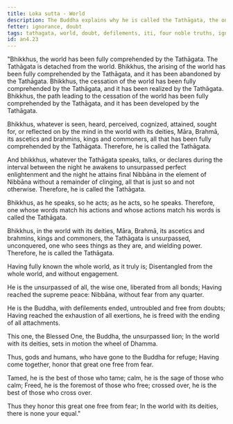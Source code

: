 ```yaml
---
title: Loka sutta - World
description: The Buddha explains why he is called the Tathāgata, the one who has fully comprehended the world, its arising, cessation, and the path leading to its cessation.
fetter: ignorance, doubt
tags: tathagata, world, doubt, defilements, iti, four noble truths, ignorance, doubt
id: an4.23
---
```


"Bhikkhus, the world has been fully comprehended by the Tathāgata. The Tathāgata is detached from the world. Bhikkhus, the arising of the world has been fully comprehended by the Tathāgata, and it has been abandoned by the Tathāgata. Bhikkhus, the cessation of the world has been fully comprehended by the Tathāgata, and it has been realized by the Tathāgata. Bhikkhus, the path leading to the cessation of the world has been fully comprehended by the Tathāgata, and it has been developed by the Tathāgata.

Bhikkhus, whatever is seen, heard, perceived, cognized, attained, sought for, or reflected on by the mind in the world with its deities, Māra, Brahmā, its ascetics and brahmins, kings and commoners, all that has been fully comprehended by the Tathāgata. Therefore, he is called the Tathāgata.

And bhikkhus, whatever the Tathāgata speaks, talks, or declares during the interval between the night he awakens to unsurpassed perfect enlightenment and the night he attains final Nibbāna in the element of Nibbāna without a remainder of clinging, all that is just so and not otherwise. Therefore, he is called the Tathāgata.

Bhikkhus, as he speaks, so he acts; as he acts, so he speaks. Therefore, one whose words match his actions and whose actions match his words is called the Tathāgata.

Bhikkhus, in the world with its deities, Māra, Brahmā, its ascetics and brahmins, kings and commoners, the Tathāgata is unsurpassed, unconquered, one who sees things as they are, and wielding power. Therefore, he is called the Tathāgata.

Having fully known the whole world,
as it truly is;
Disentangled from the whole world,
and without engagement.

He is the unsurpassed of all, the wise one,
liberated from all bonds;
Having reached the supreme peace:
Nibbāna, without fear from any quarter.

He is the Buddha, with defilements ended,
untroubled and free from doubts;
Having reached the exhaustion of all exertions,
he is freed with the ending of all attachments.

This one, the Blessed One, the Buddha,
the unsurpassed lion;
In the world with its deities,
sets in motion the wheel of Dhamma.

Thus, gods and humans,
who have gone to the Buddha for refuge;
Having come together,
honor that great one free from fear.

Tamed, he is the best of those who tame;
calm, he is the sage of those who calm;
Freed, he is the foremost of those who free;
crossed over, he is the best of those who cross over.

Thus they honor this great one
free from fear;
In the world with its deities,
there is none your equal."